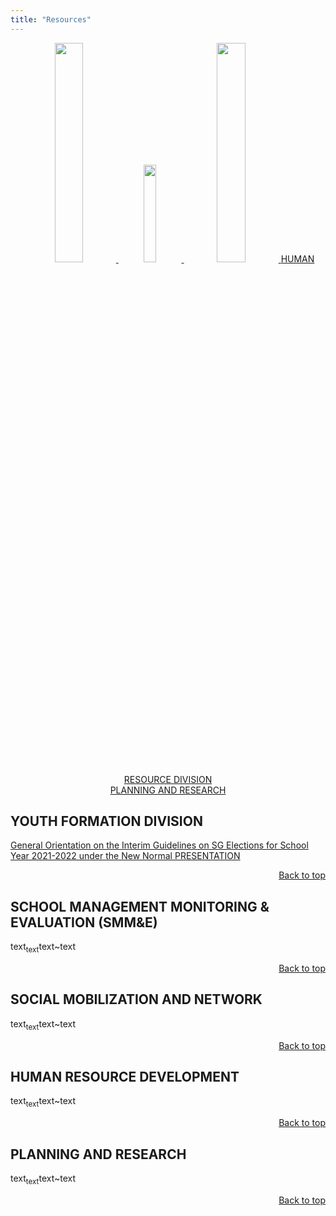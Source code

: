 ```yaml
---
title: "Resources"
---
```


<center>
<a href="#youth-formation-division">
![](yfd_logo.png){width=30%}
</a>
<a href="#school-management-monitoring-evaluation-smme">
![](s&e.jpg){width=20%}
</a>
<a href="#social-mobilization-and-network">
![](socmob.jpg){width=30%}
</a>
<a href="#human-resource-division">HUMAN RESOURCE DIVISION</a><br>
<a href="#planning-and-research">PLANNING AND RESEARCH</a><br>
</center>

## **YOUTH FORMATION DIVISION**

[General Orientation on the Interim Guidelines on SG Elections for School Year 2021-2022 under the New Normal PRESENTATION](https://drive.google.com/drive/folders/1caswYEvFFIvGZR9M-hui1Ohjym8Nl5w9?usp=sharing)


<p align="right">
<a href="#top">Back to top</a>
</p>

## **SCHOOL MANAGEMENT MONITORING & EVALUATION (SMM&E)**


text~text~text~text

<p align="right">
<a href="#top">Back to top</a>
</p>


## **SOCIAL MOBILIZATION AND NETWORK**


text~text~text~text

<p align="right">
<a href="#top">Back to top</a>
</p>


## **HUMAN RESOURCE DEVELOPMENT**


text~text~text~text

<p align="right">
<a href="#top">Back to top</a>
</p>


## **PLANNING AND RESEARCH**


text~text~text~text

<p align="right">
<a href="#top">Back to top</a>
</p>
